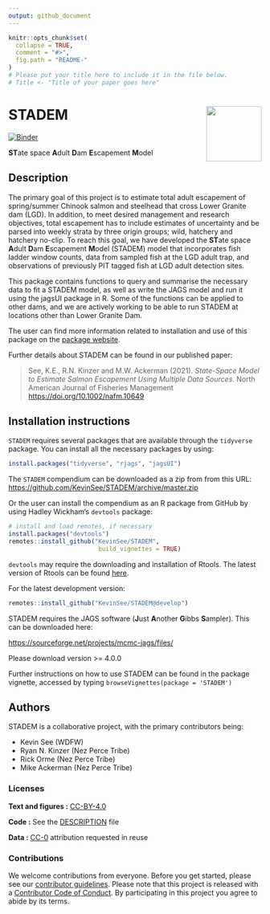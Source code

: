 ```yaml
---
output: github_document
---
```


<!-- README.md is generated from README.Rmd. Please edit that file -->

```r
knitr::opts_chunk$set(
  collapse = TRUE,
  comment = "#>",
  fig.path = "README-"
)
# Please put your title here to include it in the file below.
# Title <- "Title of your paper goes here"
```

# STADEM <a href='https://github.com/KevinSee/STADEM'><img src='man/figures/logo.png' align="right" width="110" /></a>

[![Binder](https://mybinder.org/badge_logo.svg)](https://mybinder.org/v2/gh/KevinSee/STADEM/master?urlpath=rstudio)

**ST**ate space **A**dult **D**am **E**scapement **M**odel

## Description

The primary goal of this project is to estimate total adult escapement of spring/summer Chinook salmon and steelhead that cross Lower Granite dam (LGD). In addition, to meet desired management and research objectives, total escapement has to include estimates of uncertainty and be parsed into weekly strata by three origin groups; wild, hatchery and hatchery no-clip. To reach this goal, we have developed the **ST**ate space **A**dult **D**am **E**scapement **M**odel (STADEM) model that incorporates fish ladder window counts, data from sampled fish at the LGD adult trap, and observations of previously PIT tagged fish at LGD adult detection sites.

This package contains functions to query and summarise the necessary data to fit a STADEM model, as well as write the JAGS model and run it using the jagsUI package in R. Some of the functions can be applied to other dams, and we are actively working to be able to run STADEM at locations other than Lower Granite Dam.

The user can find more information related to installation and use of this package on the [package website](https://kevinsee.github.io/STADEM/).

Further details about STADEM can be found in our published paper:

> See, K.E., R.N. Kinzer and M.W. Ackerman (2021). _State-Space Model to Estimate Salmon Escapement Using Multiple Data Sources_. North American Journal of Fisheries Management <https://doi.org/10.1002/nafm.10649>

## Installation instructions

`STADEM` requires several packages that are available through the `tidyverse` package. You can install all the necessary packages by using:
  
```r
install.packages("tidyverse", "rjags", "jagsUI")
```

The `STADEM` compendium can be downloaded as a zip from from this URL: <https://github.com/KevinSee/STADEM/archive/master.zip>

Or the user can install the compendium as an R package from GitHub by using Hadley Wickham's `devtools` package:

```r
# install and load remotes, if necessary
install.packages("devtools")
remotes::install_github("KevinSee/STADEM", 
                         build_vignettes = TRUE)
```

`devtools` may require the downloading and installation of Rtools. The latest version of Rtools can be found [here](https://cran.r-project.org/bin/windows/Rtools/).

For the latest development version:

```r
remotes::install_github("KevinSee/STADEM@develop")
```

STADEM requires the JAGS software (**J**ust **A**nother **G**ibbs **S**ampler). This can be downloaded here:
  
[https://sourceforge.net/projects/mcmc-jags/files/](https://sourceforge.net/projects/mcmc-jags/files/)
  
Please download version >= 4.0.0

Further instructions on how to use STADEM can be found in the package vignette, accessed by typing `browseVignettes(package = 'STADEM')`

## Authors

STADEM is a collaborative project, with the primary contributors being:
  
* Kevin See (WDFW)
* Ryan N. Kinzer (Nez Perce Tribe)
* Rick Orme (Nez Perce Tribe)
* Mike Ackerman (Nez Perce Tribe)


### Licenses

**Text and figures :**  [CC-BY-4.0](http://creativecommons.org/licenses/by/4.0/)

**Code :** See the [DESCRIPTION](DESCRIPTION) file

**Data :** [CC-0](http://creativecommons.org/publicdomain/zero/1.0/) attribution requested in reuse

### Contributions

We welcome contributions from everyone. Before you get started, please see our [contributor guidelines](CONTRIBUTING.md). Please note that this project is released with a [Contributor Code of Conduct](CONDUCT.md). By participating in this project you agree to abide by its terms.


